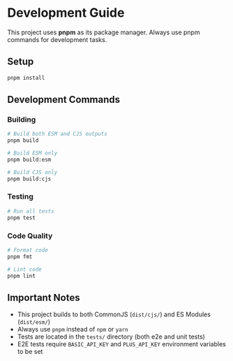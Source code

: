 # Development Guide

This project uses **pnpm** as its package manager. Always use pnpm commands for development tasks.

## Setup

```bash
pnpm install
```

## Development Commands

### Building

```bash
# Build both ESM and CJS outputs
pnpm build

# Build ESM only
pnpm build:esm

# Build CJS only
pnpm build:cjs
```

### Testing

```bash
# Run all tests
pnpm test
```

### Code Quality

```bash
# Format code
pnpm fmt

# Lint code
pnpm lint
```

## Important Notes

- This project builds to both CommonJS (`dist/cjs/`) and ES Modules (`dist/esm/`)
- Always use `pnpm` instead of `npm` or `yarn`
- Tests are located in the `tests/` directory (both e2e and unit tests)
- E2E tests require `BASIC_API_KEY` and `PLUS_API_KEY` environment variables to be set

